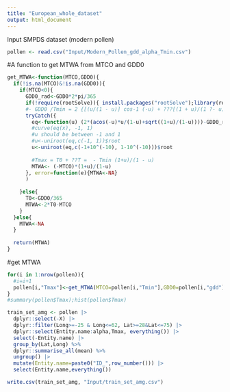 ```yaml
---
title: "European_whole_dataset"
output: html_document
---
```


Input SMPDS dataset (modern pollen)
```r
pollen <- read.csv("Input/Modern_Pollen_gdd_alpha_Tmin.csv")
```


#A function to get MTWA from MTCO and GDD0
```r
get_MTWA<-function(MTCO,GDD0){
  if(!is.na(MTCO)&!is.na(GDD0)){
    if(MTCO<0){
      GDD0_rad<-GDD0*2*pi/365
      if(!require(rootSolve)){ install.packages("rootSolve");library(rootSolve)}
      #- GDD0 /Tmin = 2 {[(u/(1 - u)] cos-1 (-u) + ???[(1 + u)/(1 ?- u)]}.
      tryCatch({
        eq<-function(u) (2*(acos(-u)*u/(1-u)+sqrt((1+u)/(1-u))))-GDD0_rad/(-MTCO)
        #curve(eq(x), -1, 1)
        #u should be between -1 and 1
        #u<-uniroot(eq,c(-1, 1))$root
        u<-uniroot(eq,c(-1+10^(-10), 1-10^(-10)))$root
        
        #Tmax = T0 + ??T =  - Tmin (1+u)/(1 - u)
        MTWA<- (-MTCO)*(1+u)/(1-u)
      }, error=function(e){MTWA<-NA}
      )
      
    }else{
      T0<-GDD0/365
      MTWA<-2*T0-MTCO
    }
  }else{
    MTWA<-NA
  }
  
  return(MTWA)
}
```


#get MTWA
```r
for(i in 1:nrow(pollen)){
  #i=i+1
  pollen[i,"Tmax"]<-get_MTWA(MTCO=pollen[i,"Tmin"],GDD0=pollen[i,"gdd"])
}
#summary(pollen$Tmax);hist(pollen$Tmax)
```


```r
train_set_amg <- pollen |>
  dplyr::select(-X) |>
  dplyr::filter(Long>=-25 & Long<=62, Lat>=28&Lat<=75) |>
  dplyr::select(Entity.name:alpha,Tmax, everything()) |>
  select(-Entity.name) |>
  group_by(Lat,Long) %>% 
  dplyr::summarise_all(mean) %>% 
  ungroup() |>
  mutate(Entity.name=paste0("ID_",row_number())) |>
  select(Entity.name,everything())
```


```r
write.csv(train_set_amg, "Input/train_set_amg.csv")
```




